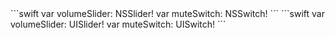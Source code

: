 <PlatformWrapper platform="macos">
```swift
var volumeSlider: NSSlider!
var muteSwitch: NSSwitch!
```
</PlatformWrapper>
<PlatformWrapper platform="ios">
```swift
var volumeSlider: UISlider!
var muteSwitch: UISwitch!
```
</PlatformWrapper>